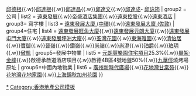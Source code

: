 {{navbox
|name=遠東發展
|title=[[遠東發展]]
| navbar = 
| image  = 
| group1 = 人物
| list1  = [[邱德根家族]]{{.w}}[[邱德根]]{{.w}}[[邱達根]]{{.w}}[[邱達昌]]{{.w}}[[邱達文]]{{.w}}[[邱達成]]- [[邱詠筠]] 
| group2 = 公司
| list2  = [[遠東發展]]{{.w}}[[帝盛酒店集團]]{{.w}}[[遠東控股]]{{.w}}[[遠東酒店]]
|  group3= 寫字樓
| list3  = [[遠東發展大廈 (中環)]]{{.w}}[[遠東發展大廈 (佐敦)]]
|  group4=住宅
| list4  = [[遠東發展旺角大廈]]{{.w}}[[遠東發展元朗大廈]]{{.w}}[[遠東發展屯門大廈]]{{.w}}[[坪洲戲院|遠東發展坪洲大廈]]{{.w}}[[荃灣花園]]{{.w}}[[東海雅園]]{{.w}}[[清怡居]]{{.w}}[[寶御]]{{.w}}[[晉嶺]]{{.w}}[[鑽嶺]]{{.w}}[[尚嶺]]{{.w}}[[尚澄]]{{.w}}[[珀爵]]{{.w}}[[珀玥]]{{.w}}[[傲凱]]
|  group5=發展中物業
| list5  =  [[元朗豐樂園住宅項目]]25.3%{{.w}}[[畢架‧金峰]]{{.w}}啟德承啟道酒店項目{{.w}}啟德4B區4號地盤50%{{.w}}[[九華俓]]燒烤場原址
|  group6=中國內地物業
| list6  = [[廣州]][[新時代廣場 (廣州)|新時代廣場]]{{.w}}[[花地灣]][[甘棠苑]]{{.w}}[[花地灣]][[花地家園]]{{.w}}[[上海]][[錦秋加州花園]]
}}<noinclude>
[[Category:遠東發展|*]]
[[Category:香港地產公司模板]]
</noinclude>